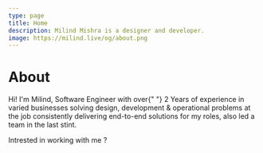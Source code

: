 ```yaml
---
type: page
title: Home
description: Milind Mishra is a designer and developer.
image: https://milind.live/og/about.png
---
```



<Head>
  <title>Milind Mishra</title>
</Head>

# About

<RoughNotationGroup show="true">
  Hi! I'm Milind, Software Engineer with over{" "}
  <RoughNotation type="box">2 Years</RoughNotation> of experience in varied
  businesses solving design, development & operational problems at the job
  consistently delivering end-to-end solutions for my roles, also led a team in
  the last stint.
</RoughNotationGroup>

<TypeAnimationSequence />

<GithubCalenderComponent username="thatbeautifuldream" />

Intrested in working with me ? [<Badge text="Whatsapp ↗" />](https://wa.me/919631333128) [<CalEmbed message="Book Calendar ↗" />]()

<Sign />
